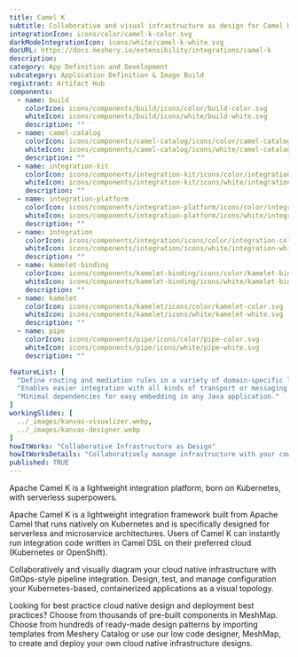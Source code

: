 ---
title: Camel K
subtitle: Collaborative and visual infrastructure as design for Camel K
integrationIcon: icons/color/camel-k-color.svg
darkModeIntegrationIcon: icons/white/camel-k-white.svg
docURL: https://docs.meshery.io/extensibility/integrations/camel-k
description: 
category: App Definition and Development
subcategory: Application Definition & Image Build
registrant: Artifact Hub
components:
  - name: build
    colorIcon: icons/components/build/icons/color/build-color.svg
    whiteIcon: icons/components/build/icons/white/build-white.svg
    description: ""
  - name: camel-catalog
    colorIcon: icons/components/camel-catalog/icons/color/camel-catalog-color.svg
    whiteIcon: icons/components/camel-catalog/icons/white/camel-catalog-white.svg
    description: ""
  - name: integration-kit
    colorIcon: icons/components/integration-kit/icons/color/integration-kit-color.svg
    whiteIcon: icons/components/integration-kit/icons/white/integration-kit-white.svg
    description: ""
  - name: integration-platform
    colorIcon: icons/components/integration-platform/icons/color/integration-platform-color.svg
    whiteIcon: icons/components/integration-platform/icons/white/integration-platform-white.svg
    description: ""
  - name: integration
    colorIcon: icons/components/integration/icons/color/integration-color.svg
    whiteIcon: icons/components/integration/icons/white/integration-white.svg
    description: ""
  - name: kamelet-binding
    colorIcon: icons/components/kamelet-binding/icons/color/kamelet-binding-color.svg
    whiteIcon: icons/components/kamelet-binding/icons/white/kamelet-binding-white.svg
    description: ""
  - name: kamelet
    colorIcon: icons/components/kamelet/icons/color/kamelet-color.svg
    whiteIcon: icons/components/kamelet/icons/white/kamelet-white.svg
    description: ""
  - name: pipe
    colorIcon: icons/components/pipe/icons/color/pipe-color.svg
    whiteIcon: icons/components/pipe/icons/white/pipe-white.svg
    description: ""

featureList: [
  "Define routing and mediation rules in a variety of domain-specific languages.",
  "Enables easier integration with all kinds of transport or messaging models.",
  "Minimal dependencies for easy embedding in any Java application."
]
workingSlides: [
  ../_images/kanvas-visualizer.webp,
  ../_images/kanvas-designer.webp
]
howItWorks: "Collaborative Infrastructure as Design"
howItWorksDetails: "Collaboratively manage infrastructure with your coworkers synchronously sharing the same designs."
published: TRUE
---
<p>
Apache Camel K is a lightweight integration platform, born on Kubernetes, with serverless superpowers.
</p>
<p>Apache Camel K is a lightweight integration framework built from Apache Camel that runs natively on Kubernetes and is specifically designed for serverless and microservice architectures.
Users of Camel K can instantly run integration code written in Camel DSL on their preferred cloud (Kubernetes or OpenShift).</p>
<p>
    Collaboratively and visually diagram your cloud native infrastructure with GitOps-style pipeline integration. Design, test, and manage configuration your Kubernetes-based, containerized applications as a visual topology.
</p>
<p>
    Looking for best practice cloud native design and deployment best practices? Choose from thousands of pre-built components in MeshMap. Choose from hundreds of ready-made design patterns by importing templates from Meshery Catalog or use our low code designer, MeshMap, to create and deploy your own cloud native infrastructure designs.
</p>
